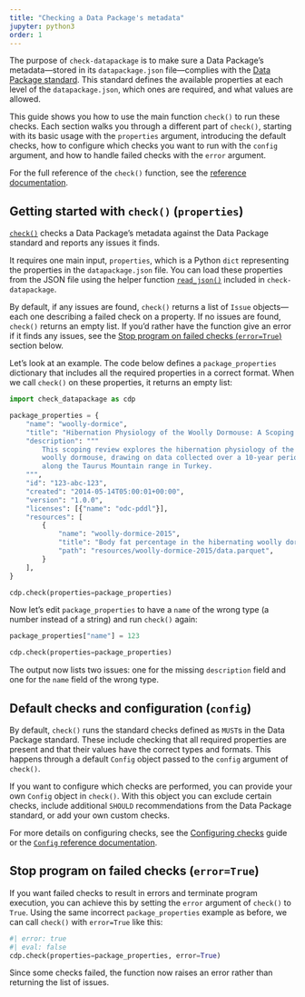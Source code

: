 ```yaml
---
title: "Checking a Data Package's metadata"
jupyter: python3
order: 1
---
```


The purpose of `check-datapackage` is to make sure a Data Package's
metadata---stored in its `datapackage.json` file---complies with the
[Data Package standard](https://datapackage.org). This standard defines
the available properties at each level of the `datapackage.json`, which
ones are required, and what values are allowed.

This guide shows you how to use the main function `check()` to run these
checks. Each section walks you through a different part of `check()`,
starting with its basic usage with the `properties` argument,
introducing the default checks, how to configure which checks you want to run
with the `config` argument, and how to handle failed checks with the
`error` argument.

::: callout-tip
For the full reference of the `check()` function, see the [reference
documentation](/docs/reference/check.qmd).
:::

## Getting started with `check()` (`properties`)

[`check()`](/docs/reference/check.qmd) checks a Data Package's metadata
against the Data Package standard and reports any issues it finds.

It requires one main input, `properties`, which is a Python `dict`
representing the properties in the `datapackage.json` file. You can load
these properties from the JSON file using the helper function
[`read_json()`](/docs/reference/read_json.qmd) included in
`check-datapackage`.

By default, if any issues are found, `check()` returns a list of `Issue`
objects---each one describing a failed check on a property. If no issues
are found, `check()` returns an empty list. If you'd rather have the
function give an error if it finds any issues, see the [Stop program on
failed checks (`error=True`)](#stop-program-on-failed-checks-errortrue)
section below.

Let's look at an example. The code below defines a `package_properties`
dictionary that includes all the required properties in a correct
format. When we call `check()` on these properties, it returns an empty
list:

```python
import check_datapackage as cdp

package_properties = {
    "name": "woolly-dormice",
    "title": "Hibernation Physiology of the Woolly Dormouse: A Scoping Review.",
    "description": """
        This scoping review explores the hibernation physiology of the
        woolly dormouse, drawing on data collected over a 10-year period
        along the Taurus Mountain range in Turkey.
    """,
    "id": "123-abc-123",
    "created": "2014-05-14T05:00:01+00:00",
    "version": "1.0.0",
    "licenses": [{"name": "odc-pddl"}],
    "resources": [
        {
            "name": "woolly-dormice-2015",
            "title": "Body fat percentage in the hibernating woolly dormouse",
            "path": "resources/woolly-dormice-2015/data.parquet",
        }
    ],
}

cdp.check(properties=package_properties)
```

Now let's edit `package_properties` to have a `name` of the wrong type
(a number instead of a string) and run `check()` again:

```python
package_properties["name"] = 123

cdp.check(properties=package_properties)
```

The output now lists two issues: one for the missing `description` field
and one for the `name` field of the wrong type.

## Default checks and configuration (`config`)

By default, `check()` runs the standard checks defined as `MUST`s in the
Data Package standard. These include checking that all required
properties are present and that their values have the correct types and
formats. This happens through a default `Config` object passed to the
`config` argument of `check()`.

If you want to configure which checks are performed, you can provide
your own `Config` object in `check()`. With this object you can exclude
certain checks, include additional `SHOULD` recommendations from the
Data Package standard, or add your own custom checks.

::: callout-tip
For more details on configuring checks, see the [Configuring
checks](config.qmd) guide or the [`Config` reference
documentation](/docs/reference/config.qmd).
:::

## Stop program on failed checks (`error=True`) {#stop-program-on-failed-checks-errortrue}

If you want failed checks to result in errors and terminate program
execution, you can achieve this by setting the `error` argument of
`check()` to `True`. Using the same incorrect `package_properties`
example as before, we can call `check()` with `error=True` like this:

```python
#| error: true
#| eval: false
cdp.check(properties=package_properties, error=True)
```

Since some checks failed, the function now raises an error rather than
returning the list of issues.
